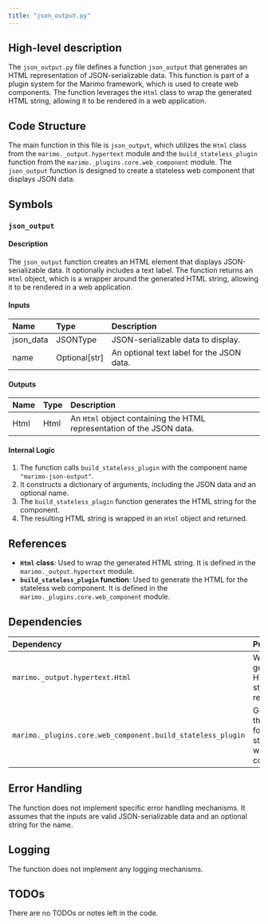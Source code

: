 ```yaml
---
title: "json_output.py"
---
```


## High-level description

The `json_output.py` file defines a function `json_output` that generates an HTML representation of JSON-serializable data. This function is part of a plugin system for the Marimo framework, which is used to create web components. The function leverages the `Html` class to wrap the generated HTML string, allowing it to be rendered in a web application.

## Code Structure

The main function in this file is `json_output`, which utilizes the `Html` class from the `marimo._output.hypertext` module and the `build_stateless_plugin` function from the `marimo._plugins.core.web_component` module. The `json_output` function is designed to create a stateless web component that displays JSON data.

## Symbols

### `json_output`
#### Description
The `json_output` function creates an HTML element that displays JSON-serializable data. It optionally includes a text label. The function returns an `Html` object, which is a wrapper around the generated HTML string, allowing it to be rendered in a web application.

#### Inputs
| Name      | Type       | Description                          |
|:----------|:-----------|:-------------------------------------|
| json_data | JSONType   | JSON-serializable data to display.   |
| name      | Optional[str] | An optional text label for the JSON data. |

#### Outputs
| Name | Type | Description |
|:-----|:-----|:------------|
| Html | Html | An `Html` object containing the HTML representation of the JSON data. |

#### Internal Logic
1. The function calls `build_stateless_plugin` with the component name `"marimo-json-output"`.
2. It constructs a dictionary of arguments, including the JSON data and an optional name.
3. The `build_stateless_plugin` function generates the HTML string for the component.
4. The resulting HTML string is wrapped in an `Html` object and returned.

## References

- **`Html` class**: Used to wrap the generated HTML string. It is defined in the `marimo._output.hypertext` module.
- **`build_stateless_plugin` function**: Used to generate the HTML for the stateless web component. It is defined in the `marimo._plugins.core.web_component` module.

## Dependencies

| Dependency | Purpose |
|:-----------|:--------|
| `marimo._output.hypertext.Html` | Wraps the generated HTML string for rendering. |
| `marimo._plugins.core.web_component.build_stateless_plugin` | Generates the HTML for the stateless web component. |

## Error Handling

The function does not implement specific error handling mechanisms. It assumes that the inputs are valid JSON-serializable data and an optional string for the name.

## Logging

The function does not implement any logging mechanisms.

## TODOs

There are no TODOs or notes left in the code.